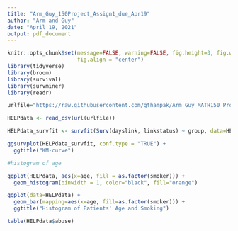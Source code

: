 ```yaml
---
title: "Arm_Guy_150Project_Assign1_due_Apr19"
author: "Arm and Guy"
date: "April 19, 2021"
output: pdf_document
---
```


```r
knitr::opts_chunk$set(message=FALSE, warning=FALSE, fig.height=3, fig.width=5, 
                      fig.align = "center")
library(tidyverse)
library(broom)
library(survival)
library(survminer)
library(readr)
```

```r
urlfile="https://raw.githubusercontent.com/gthampak/Arm_Guy_MATH150_Project/main/HELPdata.csv"

HELPdata <- read_csv(url(urlfile))
```

```r
HELPdata_survfit <- survfit(Surv(dayslink, linkstatus) ~ group, data=HELPdata)

ggsurvplot(HELPdata_survfit, conf.type = "TRUE") + 
  ggtitle("KM-curve")
```

```r
#histogram of age

ggplot(HELPdata, aes(x=age, fill = as.factor(smoker))) + 
  geom_histogram(binwidth = 1, color="black", fill="orange")
```

```r
ggplot(data=HELPdata) + 
  geom_bar(mapping=aes(x=age, fill=as.factor(smoker))) +
  ggtitle("Histogram of Patients' Age and Smoking")
```

```r
table(HELPdata$abuse)
```


